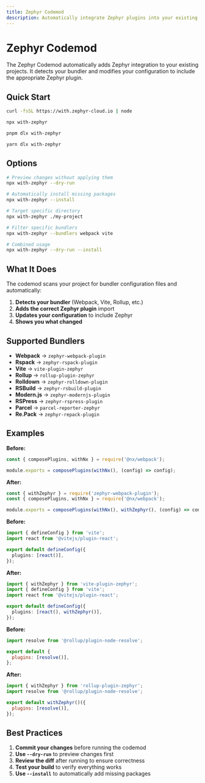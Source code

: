 ```yaml
---
title: Zephyr Codemod
description: Automatically integrate Zephyr plugins into your existing bundler configurations
---
```



# Zephyr Codemod

The Zephyr Codemod automatically adds Zephyr integration to your existing projects. It detects your bundler and modifies your configuration to include the appropriate Zephyr plugin.

## Quick Start

<Tabs>
<Tab label="Curl (Recommended)">

```bash
curl -fsSL https://with.zephyr-cloud.io | node
```

</Tab>
<Tab label="npx">

```bash
npx with-zephyr
```

</Tab>
<Tab label="pnpm">

```bash
pnpm dlx with-zephyr
```

</Tab>
<Tab label="Yarn">

```bash
yarn dlx with-zephyr
```

</Tab>
</Tabs>

## Options

```bash
# Preview changes without applying them
npx with-zephyr --dry-run

# Automatically install missing packages
npx with-zephyr --install

# Target specific directory
npx with-zephyr ./my-project

# Filter specific bundlers
npx with-zephyr --bundlers webpack vite

# Combined usage
npx with-zephyr --dry-run --install
```

## What It Does

The codemod scans your project for bundler configuration files and automatically:

1. **Detects your bundler** (Webpack, Vite, Rollup, etc.)
2. **Adds the correct Zephyr plugin** import
3. **Updates your configuration** to include Zephyr
4. **Shows you what changed**

## Supported Bundlers

- **Webpack** → `zephyr-webpack-plugin`
- **Rspack** → `zephyr-rspack-plugin`
- **Vite** → `vite-plugin-zephyr`
- **Rollup** → `rollup-plugin-zephyr`
- **Rolldown** → `zephyr-rolldown-plugin`
- **RSBuild** → `zephyr-rsbuild-plugin`
- **Modern.js** → `zephyr-modernjs-plugin`
- **RSPress** → `zephyr-rspress-plugin`
- **Parcel** → `parcel-reporter-zephyr`
- **Re.Pack** → `zephyr-repack-plugin`

## Examples

<Tabs>
<Tab label="Webpack">

**Before:**

```javascript
const { composePlugins, withNx } = require('@nx/webpack');

module.exports = composePlugins(withNx(), (config) => config);
```

**After:**

```javascript
const { withZephyr } = require('zephyr-webpack-plugin');
const { composePlugins, withNx } = require('@nx/webpack');

module.exports = composePlugins(withNx(), withZephyr(), (config) => config);
```

</Tab>
<Tab label="Vite">

**Before:**

```typescript
import { defineConfig } from 'vite';
import react from '@vitejs/plugin-react';

export default defineConfig({
  plugins: [react()],
});
```

**After:**

```typescript
import { withZephyr } from 'vite-plugin-zephyr';
import { defineConfig } from 'vite';
import react from '@vitejs/plugin-react';

export default defineConfig({
  plugins: [react(), withZephyr()],
});
```

</Tab>
<Tab label="Rollup">

**Before:**

```javascript
import resolve from '@rollup/plugin-node-resolve';

export default {
  plugins: [resolve()],
};
```

**After:**

```javascript
import { withZephyr } from 'rollup-plugin-zephyr';
import resolve from '@rollup/plugin-node-resolve';

export default withZephyr()({
  plugins: [resolve()],
});
```

</Tab>
</Tabs>

## Best Practices

1. **Commit your changes** before running the codemod
2. **Use `--dry-run`** to preview changes first
3. **Review the diff** after running to ensure correctness
4. **Test your build** to verify everything works
5. **Use `--install`** to automatically add missing packages
